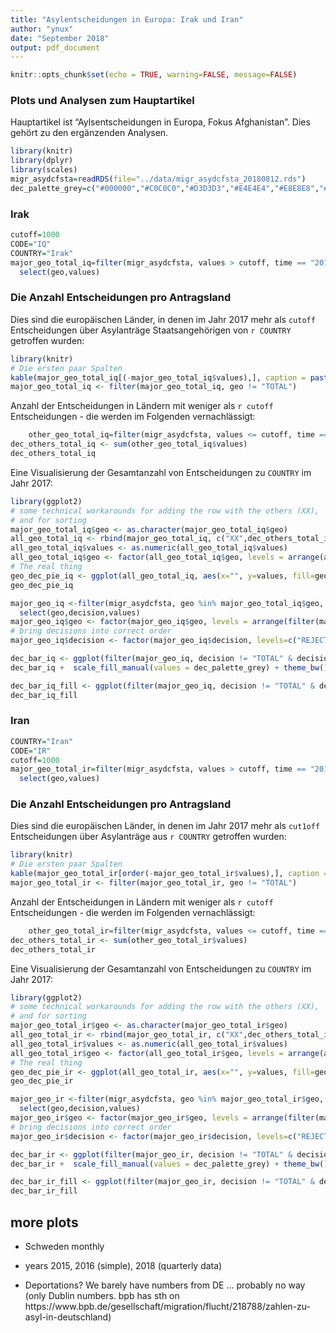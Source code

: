 ```yaml
---
title: "Asylentscheidungen in Europa: Irak und Iran" 
author: "ynux"
date: "September 2018"
output: pdf_document
---
```


```r
knitr::opts_chunk$set(echo = TRUE, warning=FALSE, message=FALSE)
```

### Plots und Analysen zum Hauptartikel

Hauptartikel ist "Aylsentscheidungen in Europa, Fokus Afghanistan". Dies gehört zu den ergänzenden Analysen.



```r
library(knitr)
library(dplyr)
library(scales)
migr_asydcfsta=readRDS(file="../data/migr_asydcfsta_20180812.rds")
dec_palette_grey=c("#000000","#C0C0C0","#D3D3D3","#E4E4E4","#E8E8E8","#C8C8C8","#808080")
```

### Irak

```r
cutoff=1000
CODE="IQ"
COUNTRY="Irak"
major_geo_total_iq=filter(migr_asydcfsta, values > cutoff, time == "2017-01-01", decision == "TOTAL", sex == "T", age == "TOTAL", citizen == CODE, geo != "EU28") %>% 
  select(geo,values) 
```

### Die Anzahl Entscheidungen pro Antragsland

Dies sind die europäischen Länder, in denen im Jahr 2017 mehr als `cutoff` Entscheidungen über Asylanträge Staatsangehörigen von `r COUNTRY` getroffen wurden:
    
```r
library(knitr)
# Die ersten paar Spalten
kable(major_geo_total_iq[(-major_geo_total_iq$values),], caption = paste("Länder mit mehr als ", cutoff, " Entscheidungen zu Asylanträgen aus ", COUNTRY ))
major_geo_total_iq <- filter(major_geo_total_iq, geo != "TOTAL")
```

Anzahl der Entscheidungen in Ländern mit weniger als `r cutoff` Entscheidungen - die werden im Folgenden vernachlässigt:

```r
    other_geo_total_iq=filter(migr_asydcfsta, values <= cutoff, time == "2017-01-01", decision == "TOTAL", sex == "T", age == "TOTAL", citizen == CODE, geo != "EU28", geo != "TOTAL") %>%  arrange(desc(values))
dec_others_total_iq <- sum(other_geo_total_iq$values)
dec_others_total_iq
```

Eine Visualisierung der Gesamtanzahl von Entscheidungen zu `COUNTRY` im Jahr 2017:

```r
library(ggplot2)
# some technical workarounds for adding the row with the others (XX),
# and for sorting
major_geo_total_iq$geo <- as.character(major_geo_total_iq$geo)
all_geo_total_iq <- rbind(major_geo_total_iq, c("XX",dec_others_total_iq))
all_geo_total_iq$values <- as.numeric(all_geo_total_iq$values) 
all_geo_total_iq$geo <- factor(all_geo_total_iq$geo, levels = arrange(all_geo_total_iq, values)$geo)
# The real thing
geo_dec_pie_iq <- ggplot(all_geo_total_iq, aes(x="", y=values, fill=geo)) + geom_col(colour = "black") + coord_polar("y", start=0) + scale_fill_grey(start = 0.4, end = 0.9) + ggtitle (paste("Entscheidungen über Asyl, ",COUNTRY,", 2017"), subtitle = paste("EU-Länder; XX ist die Summe aller Länder mit < ", cutoff, " Entscheidungen")) + theme_bw() + theme(axis.title=element_blank()) 
geo_dec_pie_iq
```


```r
major_geo_iq <-filter(migr_asydcfsta, geo %in% major_geo_total_iq$geo, time >= "2017-01-01", sex == "T", age == "TOTAL", citizen == CODE, geo != "EU28", geo != "TOTAL") %>% 
  select(geo,decision,values) 
major_geo_iq$geo <- factor(major_geo_iq$geo, levels = arrange(filter(major_geo_iq, decision == "TOTAL"), desc(values))$geo)
# bring decisions into correct order
major_geo_iq$decision <- factor(major_geo_iq$decision, levels=c("REJECTED","TEMP_PROT","HUMSTAT","SUB_PROT","GENCONV","TOTAL_POS","TOTAL"))

```


```r

dec_bar_iq <- ggplot(filter(major_geo_iq, decision != "TOTAL" & decision != "TOTAL_POS")) + geom_col(aes(x=geo, y=values, fill=decision)) 
dec_bar_iq +  scale_fill_manual(values = dec_palette_grey) + theme_bw() + theme(legend.position="bottom", axis.title.x = element_blank(), axis.title.y = element_blank()) + ggtitle(paste("Entscheidungen über Asylanträge aus ",COUNTRY," 2017"), subtitle = "in absoluten Zahlen")
```

```r
dec_bar_iq_fill <- ggplot(filter(major_geo_iq, decision != "TOTAL" & decision != "TOTAL_POS")) + geom_col(aes(x=geo, y=values, fill=decision), position="fill") + scale_fill_grey() + theme_bw() + theme(legend.position="bottom", axis.title.x = element_blank(), axis.title.y = element_blank()) + scale_y_continuous(label=percent) + ggtitle(paste("Entscheidungen über Asylanträge aus ",COUNTRY," 2017"), subtitle = "in Prozent")
dec_bar_iq_fill
```


### Iran

```r
COUNTRY="Iran"
CODE="IR"
cutoff=1000
major_geo_total_ir=filter(migr_asydcfsta, values > cutoff, time == "2017-01-01", decision == "TOTAL", sex == "T", age == "TOTAL", citizen == CODE, geo != "EU28") %>% 
  select(geo,values) 
```

### Die Anzahl Entscheidungen pro Antragsland

Dies sind die europäischen Länder, in denen im Jahr 2017 mehr als `cut1off` Entscheidungen über Asylanträge aus `r COUNTRY` getroffen wurden:
    
```r
library(knitr)
# Die ersten paar Spalten
kable(major_geo_total_ir[order(-major_geo_total_ir$values),], caption = paste("Länder mit mehr als ",cutoff, " Entscheidungen zu Asylanträgen aus " , COUNTRY))
major_geo_total_ir <- filter(major_geo_total_ir, geo != "TOTAL")
```

Anzahl der Entscheidungen in Ländern mit weniger als `r cutoff` Entscheidungen - die werden im Folgenden vernachlässigt:

```r
    other_geo_total_ir=filter(migr_asydcfsta, values <= cutoff, time == "2017-01-01", decision == "TOTAL", sex == "T", age == "TOTAL", citizen == CODE, geo != "EU28", geo != "TOTAL") %>%  arrange(desc(values))
dec_others_total_ir <- sum(other_geo_total_ir$values)
dec_others_total_ir
```

Eine Visualisierung der Gesamtanzahl von Entscheidungen zu `COUNTRY` im Jahr 2017:

```r
library(ggplot2)
# some technical workarounds for adding the row with the others (XX),
# and for sorting
major_geo_total_ir$geo <- as.character(major_geo_total_ir$geo)
all_geo_total_ir <- rbind(major_geo_total_ir, c("XX",dec_others_total_ir))
all_geo_total_ir$values <- as.numeric(all_geo_total_ir$values) 
all_geo_total_ir$geo <- factor(all_geo_total_ir$geo, levels = arrange(all_geo_total_ir, values)$geo)
# The real thing
geo_dec_pie_ir <- ggplot(all_geo_total_ir, aes(x="", y=values, fill=geo)) + geom_col(colour = "black") + coord_polar("y", start=0) + scale_fill_grey(start = 0.4, end = 0.9) + ggtitle(paste("Entscheidungen über Asyl, ",COUNTRY,  " , 2017"), subtitle = paste("EU-Länder; XX ist die Summe aller Länder mit < ", cutoff, " Entscheidungen")) + theme_bw() + theme(axis.title=element_blank()) 
geo_dec_pie_ir
```


```r
major_geo_ir <-filter(migr_asydcfsta, geo %in% major_geo_total_ir$geo, time >= "2017-01-01", sex == "T", age == "TOTAL", citizen == CODE, geo != "EU28", geo != "TOTAL") %>% 
  select(geo,decision,values) 
major_geo_ir$geo <- factor(major_geo_ir$geo, levels = arrange(filter(major_geo_ir, decision == "TOTAL"), desc(values))$geo)
# bring decisions into correct order
major_geo_ir$decision <- factor(major_geo_ir$decision, levels=c("REJECTED","TEMP_PROT","HUMSTAT","SUB_PROT","GENCONV","TOTAL_POS","TOTAL"))

```


```r

dec_bar_ir <- ggplot(filter(major_geo_ir, decision != "TOTAL" & decision != "TOTAL_POS")) + geom_col(aes(x=geo, y=values, fill=decision)) 
dec_bar_ir +  scale_fill_manual(values = dec_palette_grey) + theme_bw() + theme(legend.position="bottom") + ggtitle(paste("Entscheidungen über Asylanträge aus ",COUNTRY,", 2017"), subtitle = "in absoluten Zahlen")
```

```r
dec_bar_ir_fill <- ggplot(filter(major_geo_ir, decision != "TOTAL" & decision != "TOTAL_POS")) + geom_col(aes(x=geo, y=values, fill=decision), position="fill") + scale_fill_grey() + theme_bw() + theme(legend.position="bottom", axis.title.x = element_blank(), axis.title.y = element_blank()) + scale_y_continuous(label=percent) + ggtitle(paste("Entscheidungen über Asylanträge aus ",COUNTRY," 2017"), subtitle = "in Prozent")
dec_bar_ir_fill
```



## more plots

* Schweden monthly

* years 2015, 2016 (simple), 2018 (quarterly data)
* Deportations? We barely have numbers from DE ... probably no way (only Dublin numbers. bpb has sth on https://www.bpb.de/gesellschaft/migration/flucht/218788/zahlen-zu-asyl-in-deutschland)

